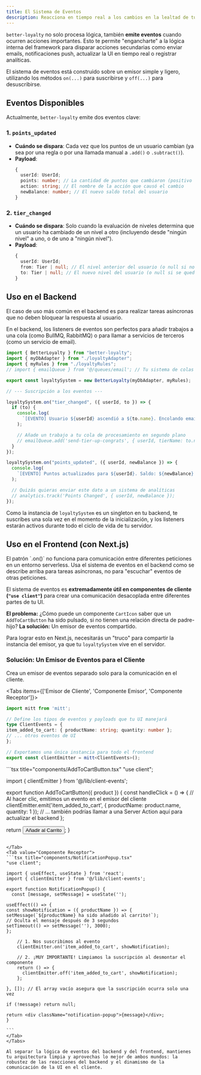 ```yaml
---
title: El Sistema de Eventos
description: Reacciona en tiempo real a los cambios en la lealtad de tus usuarios para crear experiencias dinámicas.
---
```



`better-loyalty` no solo procesa lógica, también **emite eventos** cuando ocurren acciones importantes. Esto te permite "engancharte" a la lógica interna del framework para disparar acciones secundarias como enviar emails, notificaciones push, actualizar la UI en tiempo real o registrar analíticas.

El sistema de eventos está construido sobre un emisor simple y ligero, utilizando los métodos `on(...)` para suscribirse y `off(...)` para desuscribirse.

## Eventos Disponibles

Actualmente, `better-loyalty` emite dos eventos clave:

### 1. `points_updated`

- **Cuándo se dispara**: Cada vez que los puntos de un usuario cambian (ya sea por una regla o por una llamada manual a `.add()` o `.subtract()`).
- **Payload**:
  ```typescript
  {
    userId: UserId;
    points: number; // La cantidad de puntos que cambiaron (positivo o negativo)
    action: string; // El nombre de la acción que causó el cambio
    newBalance: number; // El nuevo saldo total del usuario
  }
  ```

### 2. `tier_changed`

- **Cuándo se dispara**: Solo cuando la evaluación de niveles determina que un usuario ha cambiado de un nivel a otro (incluyendo desde "ningún nivel" a uno, o de uno a "ningún nivel").
- **Payload**:
  ```typescript
  {
    userId: UserId;
    from: Tier | null; // El nivel anterior del usuario (o null si no tenía)
    to: Tier | null; // El nuevo nivel del usuario (o null si se quedó sin nivel)
  }
  ```

## Uso en el Backend

El caso de uso más común en el backend es para realizar tareas asíncronas que no deben bloquear la respuesta al usuario.

<Callout title="Arquitectura Recomendada">
  En el backend, los listeners de eventos son perfectos para añadir trabajos a
  una cola (como BullMQ, RabbitMQ) o para llamar a servicios de terceros (como
  un servicio de email).
</Callout>

```typescript title="lib/loyaltySystem.ts"
import { BetterLoyalty } from "better-loyalty";
import { myDbAdapter } from "./loyaltyAdapter";
import { myRules } from "./loyaltyRules";
// import { emailQueue } from '@/queues/email'; // Tu sistema de colas

export const loyaltySystem = new BetterLoyalty(myDbAdapter, myRules);

// --- Suscripción a los eventos ---

loyaltySystem.on("tier_changed", ({ userId, to }) => {
  if (to) {
    console.log(
      `[EVENTO] Usuario ${userId} ascendió a ${to.name}. Encolando email.`
    );

    // Añade un trabajo a tu cola de procesamiento en segundo plano
    // emailQueue.add('send-tier-up-congrats', { userId, tierName: to.name });
  }
});

loyaltySystem.on("points_updated", ({ userId, newBalance }) => {
  console.log(
    `[EVENTO] Puntos actualizados para ${userId}. Saldo: ${newBalance}.`
  );

  // Quizás quieras enviar este dato a un sistema de analíticas
  // analytics.track('Points Changed', { userId, newBalance });
});
```

Como la instancia de `loyaltySystem` es un singleton en tu backend, te suscribes una sola vez en el momento de la inicialización, y los listeners estarán activos durante todo el ciclo de vida de tu servidor.

## Uso en el Frontend (con Next.js)

<Callout type="warning" title="¡Cuidado en el Servidor!">
  El patrón `.on()` no funciona para comunicación entre diferentes peticiones en
  un entorno serverless. Usa el sistema de eventos en el backend como se
  describe arriba para tareas asíncronas, no para "escuchar" eventos de otras
  peticiones.
</Callout>

El sistema de eventos es **extremadamente útil en componentes de cliente (`"use client"`)** para crear una comunicación desacoplada entre diferentes partes de tu UI.

**El problema:** ¿Cómo puede un componente `CartIcon` saber que un `AddToCartButton` ha sido pulsado, si no tienen una relación directa de padre-hijo?
**La solución:** Un emisor de eventos compartido.

Para lograr esto en Next.js, necesitarás un "truco" para compartir la instancia del emisor, ya que tu `loyaltySystem` vive en el servidor.

### Solución: Un Emisor de Eventos para el Cliente

Crea un emisor de eventos separado solo para la comunicación en el cliente.

<Tabs items={['Emisor de Cliente', 'Componente Emisor', 'Componente Receptor']}>
<Tab value="Emisor de Cliente">
```typescript title="lib/client-events.ts"
import mitt from 'mitt';

// Define los tipos de eventos y payloads que tu UI manejará
type ClientEvents = {
item_added_to_cart: { productName: string; quantity: number };
// ... otros eventos de UI
};

// Exportamos una única instancia para todo el frontend
export const clientEmitter = mitt<ClientEvents>();

````
</Tab>
<Tab value="Componente Emisor">
```tsx title="components/AddToCartButton.tsx"
"use client";

import { clientEmitter } from '@/lib/client-events';

export function AddToCartButton({ product }) {
  const handleClick = () => {
    // Al hacer clic, emitimos un evento en el emisor del cliente
    clientEmitter.emit('item_added_to_cart', {
      productName: product.name,
      quantity: 1
    });
    // ... también podrías llamar a una Server Action aquí para actualizar el backend
  };

return <button onClick={handleClick}>Añadir al Carrito</button>;
}
````

</Tab>
<Tab value="Componente Receptor">
```tsx title="components/NotificationPopup.tsx"
"use client";

import { useEffect, useState } from 'react';
import { clientEmitter } from '@/lib/client-events';

export function NotificationPopup() {
  const [message, setMessage] = useState('');

useEffect(() => {
const showNotification = ({ productName }) => {
setMessage(`${productName} ha sido añadido al carrito!`);
// Oculta el mensaje después de 3 segundos
setTimeout(() => setMessage(''), 3000);
};

    // 1. Nos suscribimos al evento
    clientEmitter.on('item_added_to_cart', showNotification);

    // 2. ¡MUY IMPORTANTE! Limpiamos la suscripción al desmontar el componente
    return () => {
      clientEmitter.off('item_added_to_cart', showNotification);
    };

}, []); // El array vacío asegura que la suscripción ocurra solo una vez

if (!message) return null;

return <div className="notification-popup">{message}</div>;
}

```
</Tab>
</Tabs>

Al separar la lógica de eventos del backend y del frontend, mantienes tu arquitectura limpia y aprovechas lo mejor de ambos mundos: la robustez de las reacciones del backend y el dinamismo de la comunicación de la UI en el cliente.



